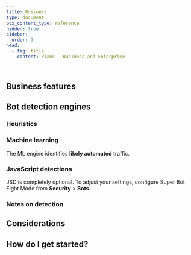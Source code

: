 ```yaml
---
title: Business
type: document
pcx_content_type: reference
hidden: true
sidebar:
  order: 3
head:
  - tag: title
    content: Plans — Business and Enterprise

---
```



<Render file="plan-intro" />

<Render file="buttons-plan-pages" />

## Business features

<Render file="about-plan-biz-and-ent" />

## Bot detection engines

### Heuristics

<Render file="bots-heuristics" />

### Machine learning

<Render file="bots-ml" />

The ML engine identifies **likely automated** traffic.

### JavaScript detections

<Render file="bots-jsd" />

JSD is completely optional. To adjust your settings, configure Super Bot Fight Mode from **Security** > **Bots**.

### Notes on detection

<Render file="bots-cookie" />

<Render file="disable-cf-bm-cookie" />

## Considerations

<Render file="about-plan-considerations" />

## How do I get started?

<Render file="plan-get-started" />
